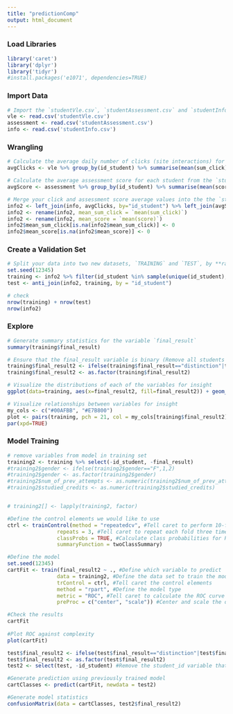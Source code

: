 ```yaml
---
title: "predictionComp"
output: html_document
---
```


### Load Libraries
```r
library('caret')
library('dplyr')
library('tidyr')
#install.packages('e1071', dependencies=TRUE)
```

### Import Data
```r
# Import the `studentVle.csv`, `studentAssessment.csv` and `studentInfo.csv` files into R
vle <- read.csv('studentVle.csv')
assessment <- read.csv('studentAssessment.csv')
info <- read.csv('studentInfo.csv')
```

### Wrangling
```r
# Calculate the average daily number of clicks (site interactions) for each student from the `studentVle` dataset
avgClicks <- vle %>% group_by(id_student) %>% summarise(mean(sum_click))

# Calculate the average assessment score for each student from the `studentAssessment` dataset
avgScore <- assessment %>% group_by(id_student) %>% summarise(mean(score))

# Merge your click and assessment score average values into the the `studentInfo` dataset
info2 <- left_join(info, avgClicks, by="id_student") %>% left_join(avgScore, by="id_student")
info2 <- rename(info2, mean_sum_click = `mean(sum_click)`)
info2 <- rename(info2, mean_score = `mean(score)`)
info2$mean_sum_click[is.na(info2$mean_sum_click)] <- 0
info2$mean_score[is.na(info2$mean_score)] <- 0
```

### Create a Validation Set
```r
# Split your data into two new datasets, `TRAINING` and `TEST`, by **randomly** selecting 20% of the students for the `TEST` set
set.seed(12345)
training <- info2 %>% filter(id_student %in% sample(unique(id_student),ceiling(0.80*length(unique(id_student)))))
test <- anti_join(info2, training, by = "id_student")

# check
nrow(training) + nrow(test)
nrow(info2)
```

### Explore
```r
# Generate summary statistics for the variable `final_result`
summary(training$final_result)

# Ensure that the final_result variable is binary (Remove all students who withdrew from a courses and convert all students who recieved distinctions to pass)
training$final_result2 <- ifelse(training$final_result=="distinction"|training$final_result=="Pass","Pass","Fail")
training$final_result2 <- as.factor(training$final_result2)

# Visualize the distributions of each of the variables for insight
ggplot(data=training, aes(x=final_result2, fill=final_result2)) + geom_bar()

# Visualize relationships between variables for insight
my_cols <- c("#00AFBB", "#E7B800")  
plot <- pairs(training, pch = 21, col = my_cols[training$final_result2], lower.panel=NULL, oma=c(2,2,6,2), main="Scatterplot Matrix Comparing Variable Relationships", line.main = 3)
par(xpd=TRUE)
```

### Model Training
```r
# remove variables from model in training set
training2 <- training %>% select(-id_student, -final_result)
#training2$gender <- ifelse(training2$gender=="F",1,2)
#training2$gender <- as.factor(training2$gender)
#training2$num_of_prev_attempts <- as.numeric(training2$num_of_prev_attempts)
#training2$studied_credits <- as.numeric(training2$studied_credits)


# training2[] <- lapply(training2, factor)

#Define the control elements we would like to use
ctrl <- trainControl(method = "repeatedcv", #Tell caret to perform 10-fold cross validation
                repeats = 3, #Tell caret to repeat each fold three times
                classProbs = TRUE, #Calculate class probabilities for ROC calculation
                summaryFunction = twoClassSummary)

#Define the model
set.seed(12345)
cartFit <- train(final_result2 ~ ., #Define which variable to predict 
                data = training2, #Define the data set to train the model on
                trControl = ctrl, #Tell caret the control elements
                method = "rpart", #Define the model type
                metric = "ROC", #Tell caret to calculate the ROC curve
                preProc = c("center", "scale")) #Center and scale the data to minimize the 

#Check the results
cartFit
                
#Plot ROC against complexity 
plot(cartFit)
```

```r
test$final_result2 <- ifelse(test$final_result=="distinction"|test$final_result=="Pass","Pass","Fail")
test$final_result2 <- as.factor(test$final_result2)
test2 <- select(test, -id_student) #Remove the student_id variable that we do not want to use in the model

#Generate prediction using previously trained model
cartClasses <- predict(cartFit, newdata = test2)

#Generate model statistics
confusionMatrix(data = cartClasses, test2$final_result2)
```

